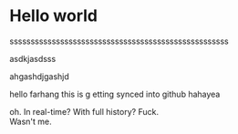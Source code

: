 # Hello world

ssssssssssssssssssssssssssssssssssssssssssssssssssss

asdkjasdsss

ahgashdjgashjd

hello farhang  this is g etting synced into github hahayea

oh. In real-time? With full history? Fuck.\
Wasn't me.
